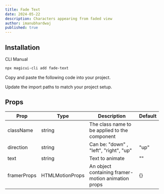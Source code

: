 ```yaml
---
title: Fade Text
date: 2024-05-22
description: Characters appearing from faded view
author: imanubhardwaj
published: true
---
```


<ComponentPreview name="fade-text-demo" />

## Installation

<Tabs defaultValue="cli">

<TabsList>
  <TabsTrigger value="cli">CLI</TabsTrigger>
  <TabsTrigger value="manual">Manual</TabsTrigger>
</TabsList>
<TabsContent value="cli">

```bash
npx magicui-cli add fade-text
```

</TabsContent>

<TabsContent value="manual">

<Steps>

<Step>Copy and paste the following code into your project.</Step>

<ComponentSource name="fade-text" />

<Step>Update the import paths to match your project setup.</Step>

</Steps>

</TabsContent>

</Tabs>

## Props

| Prop        | Type            | Description                                        | Default |
| ----------- | --------------- | -------------------------------------------------- | ------- |
| className   | string          | The class name to be applied to the component      |         |
| direction   | string          | Can be: "down" , "left", "right", "up"             | "up"    |
| text        | string          | Text to animate                                    | ""      |
| framerProps | HTMLMotionProps | An object containing framer-motion animation props | {}      |
